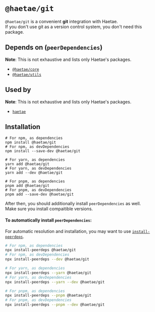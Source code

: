# `@haetae/git`

`@haetae/git` is a convenient **git** integration with Haetae.<br/>
If you don't use git as a version control system, you don't need this package.

## Depends on (`peerDependencies`)

**Note**: This is not exhaustive and lists only Haetae's packages.

- [`@haetae/core`](./haetae-core)
- [`@haetae/utils`](./haetae-utils)

## Used by

**Note**: This is not exhaustive and lists only Haetae's packages.

- [`haetae`](./haetae)

## Installation

```@haetae/git
# For npm, as dependencies
npm install @haetae/git
# For npm, as devDependencies
npm install --save-dev @haetae/git

# For yarn, as dependencies
yarn add @haetae/git
# For yarn, as devDependencies
yarn add --dev @haetae/git

# For pnpm, as dependencies
pnpm add @haetae/git
# For pnpm, as devDependencies
pnpm add --save-dev @haetae/git
```

After then, you should additionally install `peerDependencies` as well.<br/>
Make sure you install compaitible versions.<br/>

#### To automatically install `peerDependencies`:

For automatic resolution and installation, you may want to use [`install-peerdeps`](https://www.npmjs.com/package/install-peerdeps).

```bash
# For npm, as dependencies
npx install-peerdeps @haetae/git
# For npm, as devDependencies
npx install-peerdeps --dev @haetae/git

# For yarn, as dependencies
npx install-peerdeps --yarn @haetae/git
# For yarn, as devDependencies
npx install-peerdeps --yarn --dev @haetae/git

# For pnpm, as dependencies
npx install-peerdeps --pnpm @haetae/git
# For pnpm, as devDependencies
npx install-peerdeps --pnpm --dev @haetae/git
```
